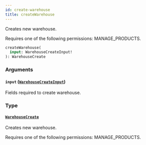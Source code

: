 ```yaml
---
id: create-warehouse
title: createWarehouse
---
```



Creates new warehouse. 

Requires one of the following permissions: MANAGE_PRODUCTS.

```graphql
createWarehouse(
  input: WarehouseCreateInput!
): WarehouseCreate
```


### Arguments

#### `input` ([`WarehouseCreateInput`](../../../developer/api-reference/inputs/warehouse-create-input))

Fields required to create warehouse.


### Type

#### [`WarehouseCreate`](../../../developer/api-reference/objects/warehouse-create) 

Creates new warehouse. 

Requires one of the following permissions: MANAGE_PRODUCTS.




